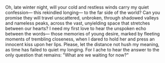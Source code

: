 Oh, late winter night,
will your cold and restless winds
carry my quiet confession—
this rekindled longing—
to the far side of the world?
Can you promise they will travel
unscattered, unbroken,
through shadowed valleys and nameless peaks,
across the vast, unyielding space
that stretches between our hearts?
I need my first love to hear
the unspoken echo between the words—
those memories of young desire,
marked by fleeting moments
of trembling closeness,
when I dared to hold her
and press an innocent kiss upon her lips.
Please, let the distance not hush my meaning,
as time has failed to quiet my longing.
For I ache to hear the answer
to the only question that remains:
"What are we waiting for now?"